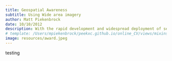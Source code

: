 ```yaml
---
title: Geospatial Awareness
subtitle: Using Wide area imagery 
author: Matt Piekenbrock
date: 10/10/2012
description: With the rapid development and widespread deployment of sensors dedicated to location-acquisition, new types of models have emerged to predict macroscopic patterns that manifest in large data sets representing "significant" group behavior. Partially due to the immense scale of geospatial data, current approaches to discover these macroscopic patterns are primarily driven by inherently heuristic detection methods. Although useful in practice, the inductive bias adopted by such mainstream detection schemes is often unstated or simply unknown. Inspired by recent theoretical advances in efficient non-parametric density level set estimation techniques, in this research effort we describe a semi-supervised framework for automating point of interest discovery in geospatial contexts. We outline the flexibility and utility of our approach through numerous examples, and give a systematic framework for incorporating semisupervised information while retaining finite-sample estimation guarantees.
# template: /Users/mpiekenbrock/peekxc.github.io/online_CV/views/mixins.pug
image: resources/award.jpeg
---
```


testing